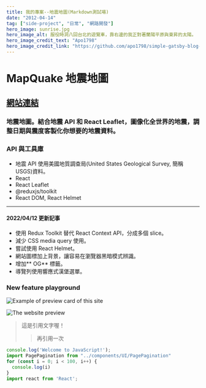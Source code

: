 ```yaml
---
title: 我的專案--地震地圖(Markdown測試場)
date: "2012-04-14"
tag: ["side-project", "日常", "網路開發"]
hero_image: sunrise.jpg
hero_image_alt: 服役時洞八回台北的遊覽車，靠右邊的我正對著蘭陽平原與東昇的太陽。
hero_image_credit_text: "Apo1798"
hero_image_credit_link: "https://github.com/apo1798/simple-gatsby-blog-initial"
---
```


# MapQuake 地震地圖

## [網站連結](https://apo1798.github.io/map-quake/)

### 地震地圖。結合地震 API 和 React Leaflet，圖像化全世界的地震，調整日期與震度客製化你想要的地震資料。

### API 與工具庫

- 地震 API 使用美國地質調查局(United States Geological Survey, 簡稱 USGS)資料。
- React
- React Leaflet
- @reduxjs/toolkit
- React DOM, React Helmet

---

#### 2022/04/12 更新記事

- 使用 Redux Toolkit 替代 React Context API，分成多個 slice。
- 減少 CSS media query 使用。
- 嘗試使用 React Helmet。
- 網站圖標加上背景，讓容易在瀏覽器黑暗模式辨識。
- 增加** OG** 標籤。
- 導覽列使用響應式漢堡選單。

### New feature playground

![Example of preview card of this site](./og_display.png "This is the title of this image.")

![The website preview](./website.png "The entrance page")

> 這是引用文字喔！
>
> > 再引用一次

```JavaScript
console.log('Welcome to JavaScript!');
import PagePagination from "../components/UI/PagePagination"
for (const i = 0; i < 100, i++) {
  console.log(i)
}
import react from 'React';
```
